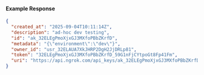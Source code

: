 
#### Example Response

```json
{
  "created_at": "2025-09-04T10:11:14Z",
  "description": "ad-hoc dev testing",
  "id": "ak_32ELEgPmoXjxGJ3MXfoPBbZKrfD",
  "metadata": "{\"environment\":\"dev\"}",
  "owner_id": "usr_32ELAUA7XkJHRP2DgH2JjDRLp81",
  "token": "32ELEgPmoXjxGJ3MXfoPBbZKrfD_59G1nFjCYtpoGt8Fp41Fm",
  "uri": "https://api.ngrok.com/api_keys/ak_32ELEgPmoXjxGJ3MXfoPBbZKrfD"
}
```
